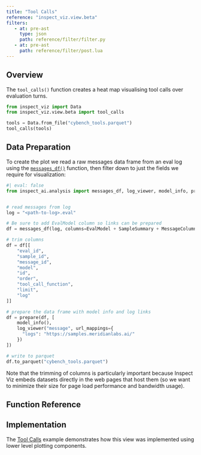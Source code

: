 ```yaml
---
title: "Tool Calls"
reference: "inspect_viz.view.beta"
filters:
   - at: pre-ast
     type: json
     path: reference/filter/filter.py
   - at: pre-ast
     path: reference/filter/post.lua
---
```


## Overview

The `tool_calls()` function creates a heat map visualising tool calls over evaluation turns.

```python
from inspect_viz import Data
from inspect_viz.view.beta import tool_calls

tools = Data.from_file("cybench_tools.parquet")
tool_calls(tools)
```


## Data Preparation

To create the plot we read a raw messages data frame from an eval log using the [`messages_df()`](https://inspect.aisi.org.uk/reference/inspect_ai.analysis.html#messages_df) function, then filter down to just the fields we require for visualization:

```python
#| eval: false
from inspect_ai.analysis import messages_df, log_viewer, model_info, prepare, EvalModel, MessageColumns, SampleSummary


# read messages from log
log = "<path-to-log>.eval"

# Be sure to add EvalModel column so links can be prepared
df = messages_df(log, columns=EvalModel + SampleSummary + MessageColumns)

# trim columns
df = df[[
    "eval_id",
    "sample_id",
    "message_id",
    "model",
    "id",
    "order",
    "tool_call_function",
    "limit",
    "log"
]]

# prepare the data frame with model info and log links
df = prepare(df, [
    model_info(),
    log_viewer("message", url_mappings={
      "logs": "https://samples.meridianlabs.ai/"  
    })
])

# write to parquet
df.to_parquet("cybench_tools.parquet")
```

Note that the trimming of columns is particularly important because Inspect Viz embeds datasets directly in the web pages that host them (so we want to minimize their size for page load performance and bandwidth usage).

## Function Reference {reference="tool_calls"}

## Implementation

The [Tool Calls](examples/inspect/tool-calls/index.qmd) example demonstrates how this view was implemented using lower level plotting components.
